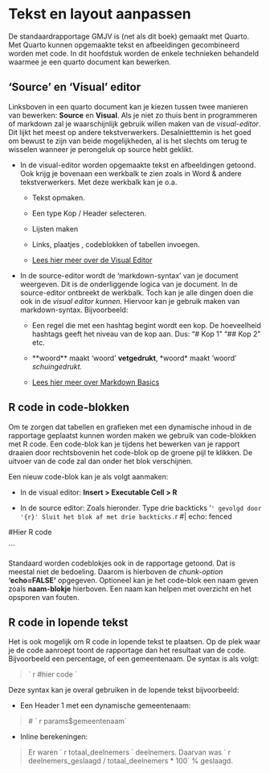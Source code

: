 # Tekst en layout aanpassen

De standaardrapportage GMJV is (net als dit boek) gemaakt met Quarto. Met Quarto kunnen opgemaakte tekst en afbeeldingen gecombineerd worden met code. In dit hoofdstuk worden de enkele technieken behandeld waarmee je een quarto document kan bewerken.

## 'Source' en 'Visual' editor

Linksboven in een quarto document kan je kiezen tussen twee manieren van bewerken: **Source** en **Visual**. Als je niet zo thuis bent in programmeren of markdown zal je waarschijnlijk gebruik willen maken van de *visual-editor*. Dit lijkt het meest op andere tekstverwerkers. Desalnietttemin is het goed om bewust te zijn van beide mogelijkheden, al is het slechts om terug te wisselen wanneer je perongeluk op source hebt geklikt.

-   In de visual-editor worden opgemaakte tekst en afbeeldingen getoond. Ook krijg je bovenaan een werkbalk te zien zoals in Word & andere tekstverwerkers. Met deze werkbalk kan je o.a.

    -   Tekst opmaken.

    -   Een type Kop / Header selecteren.

    -   Lijsten maken

    -   Links, plaatjes , codeblokken of tabellen invoegen.

    -   [Lees hier meer over de Visual Editor](https://quarto.org/docs/visual-editor/)

-   In de source-editor wordt de 'markdown-syntax' van je document weergeven. Dit is de onderliggende logica van je document. In de source-editor ontbreekt de werkbalk. Toch kan je alle dingen doen die ook in de *visual editor kunnen.* Hiervoor kan je gebruik maken van markdown-syntax. Bijvoorbeeld:

    -   Een regel die met een hashtag begint wordt een kop. De hoeveelheid hashtags geeft het niveau van de kop aan. Dus: "\# Kop 1" "\## Kop 2" etc.

    -   \*\*woord\*\* maakt 'woord' **vetgedrukt**, \*woord\* maakt 'woord' *schuingedrukt.*

    -   [Lees hier meer over Markdown Basics](https://quarto.org/docs/authoring/markdown-basics.html)

## R code in code-blokken

Om te zorgen dat tabellen en grafieken met een dynamische inhoud in de rapportage geplaatst kunnen worden maken we gebruik van code-blokken met R code. Een code-blok kan je tijdens het bewerken van je rapport draaien door rechtsbovenin het code-blok op de groene pijl te klikken. De uitvoer van de code zal dan onder het blok verschijnen.

Een nieuw code-blok kan je als volgt aanmaken:

-   In de visual editor: **Insert \> Executable Cell \> R**

-   In de source editor: Zoals hieronder. Type drie backticks '```' gevolgd door '{r}' Sluit het blok af met drie backticks. 
```r
#| echo: fenced

#Hier R code

```

Standaard worden codeblokjes ook in de rapportage getoond. Dat is meestal niet de bedoeling. Daarom is hierboven de *chunk-option* **'echo=FALSE'** opgegeven. Optioneel kan je het code-blok een naam geven zoals **naam-blokje** hierboven. Een naam kan helpen met overzicht en het opsporen van fouten.


## R code in lopende tekst
Het is ook mogelijk om R code in lopende tekst te plaatsen. Op de plek waar je de code aanroept toont de rapportage dan het resultaat van de code. Bijvoorbeeld een percentage, of een gemeentenaam. De syntax is als volgt:

> \` r \#hier code \`

Deze syntax kan je overal gebruiken in de lopende tekst bijvoorbeeld:

-   Een Header 1 met een dynamische gemeentenaam: 

> \# \` r params$gemeentenaam\` 

-   Inline berekeningen: 

> Er waren \` r totaal_deelnemers \` deelnemers. Daarvan was \` r deelnemers_geslaagd \/ totaal_deelnemers * 100\` % geslaagd.

